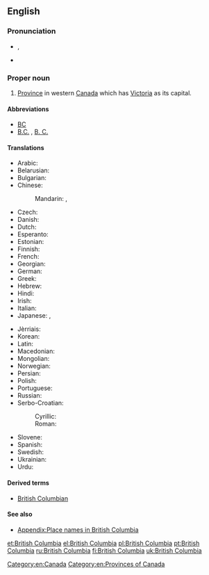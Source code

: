 ==English==

{{wikipedia}}

===Pronunciation===
* {{a|UK}} {{IPA|/ˈbɹɪt.ɪʃ ˌkə.lʌm.bi.ə/}}, {{X-SAMPA|/"brIt.IS %k@.lVm.bi.@/}}
* {{audio|En-ca-British Columbia.ogg|Audio (CAN)}}

===Proper noun===
{{en-proper noun|head=[[British]] [[Columbia]]}}

# [[province|Province]] in western [[Canada]] which has [[Victoria]] as its capital.

====Abbreviations====
* [[BC]] {{qualifier|postal symbol}}
* [[B.C.]] , [[B. C.]]

====Translations====
{{trans-top|Province in western Canada}}
* Arabic: {{t-|ar|كولومبيا البريطانية|f|tr=kulumbiya al-bariTaníyya}}
* Belarusian: {{t-|be|Брытанская Калумбія|f}}
* Bulgarian: {{t-|bg|Британска Колумбия|f}}
* Chinese:
*: Mandarin: {{t-|cmn|不列顛哥倫比亞}}, {{t-|cmn|不列颠哥伦比亚|tr=Bùlièdiān-Gēlúnbǐyà}}
* Czech: {{t+|cs|Britská Kolumbie|f}}
* Danish: {{t-|da|Britisk Columbia}}
* Dutch: {{t-|nl|Brits Columbia}}
* Esperanto: {{t-|eo|Brita Kolumbio}}
* Estonian: {{t-|et|Briti Columbia}}
* Finnish: {{t+|fi|Brittiläinen Kolumbia}}
* French: {{t+|fr|Colombie-Britannique|f}}
* Georgian: {{t-|ka|ბრიტანეთის კოლუმბია}}
* German: {{t+|de|Britisch-Kolumbien|n}}
* Greek: {{t+|el|Βρετανική Κολομβία}}
* Hebrew: {{t-|he|קולומביה הבריטית}}
* Hindi: {{t-|hi|ब्रिटिश कोलंबिया|tr=briṭiś kōlambiyā}}
* Irish: {{t-|ga|Colóim Bhriotanach|f|alt=An Cholóim Bhriotanach}}
* Italian: {{t-|it|Colombia Britannica}}
* Japanese: {{t-|ja|ブリティッシュ・コロンビア|tr=Buritisshu-Koronbia}}, {{t-|ja|ブリティッシュ・コロンビア州|tr=Buritisshu-Koronbia-shū}}
{{trans-mid}}
* Jèrriais: {{tø|roa-jer|Colombie Britannique|f}}
* Korean: {{t-|ko|브리티시컬럼비아|tr=Beuritisi-Keolleombia}}
* Latin: {{t-|la|Columbia Britannica}}
* Macedonian: {{t-|mk|Британска Колумбија|f}}
* Mongolian: {{t-|mn|Бритиш Коламбиа}}
* Norwegian: {{t-|no|Britisk Columbia}}
* Persian: {{t-|fa|بریتیش کلمبیا}}
* Polish: {{t+|pl|Kolumbia Brytyjska|f}}
* Portuguese: {{t+|pt|Colúmbia Britânica|f}}
* Russian: {{t-|ru|Британская Колумбия|f}}
* Serbo-Croatian:
*: Cyrillic: {{t-|sh|Британска Колумбија|f|sc=Cyrl}}
*: Roman: {{t-|sh|Britanska Kolumbija|f}}
* Slovene: {{t-|sl|Británska Kolúmbija|f}}
* Spanish: {{t-|es|Columbia Británica|f}}
* Swedish: {{t-|sv|British Columbia}}
* Ukrainian: {{t-|uk|Британська Колумбія|f}}
* Urdu: {{t-|ur|برٹش کولمبیا|tr=briṭiś kōlambiyā}}
{{trans-bottom}}

====Derived terms====
* [[British Columbian]]

====See also====
* [[Appendix:Place names in British Columbia]]

[[Category:en:Canada]]
[[Category:en:Provinces of Canada]]

[[et:British Columbia]]
[[el:British Columbia]]
[[pl:British Columbia]]
[[pt:British Columbia]]
[[ru:British Columbia]]
[[fi:British Columbia]]
[[uk:British Columbia]]